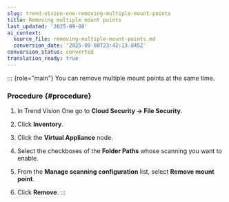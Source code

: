 ```yaml
---
slug: trend-vision-one-removing-multiple-mount-points
title: Removing multiple mount points
last_updated: '2025-09-08'
ai_context:
  source_file: removing-multiple-mount-points.md
  conversion_date: '2025-09-08T23:42:13.845Z'
conversion_status: converted
translation_ready: true
---
```


::: {role="main"}
You can remove multiple mount points at the same time.

### Procedure {#procedure}

1.  In Trend Vision One go to **Cloud Security → File Security**.

2.  Click **Inventory**.

3.  Click the **Virtual Appliance** node.

4.  Select the checkboxes of the **Folder Paths** whose scanning you want to enable.

5.  From the **Manage scanning configuration** list, select **Remove mount point**.

6.  Click **Remove**.
:::
